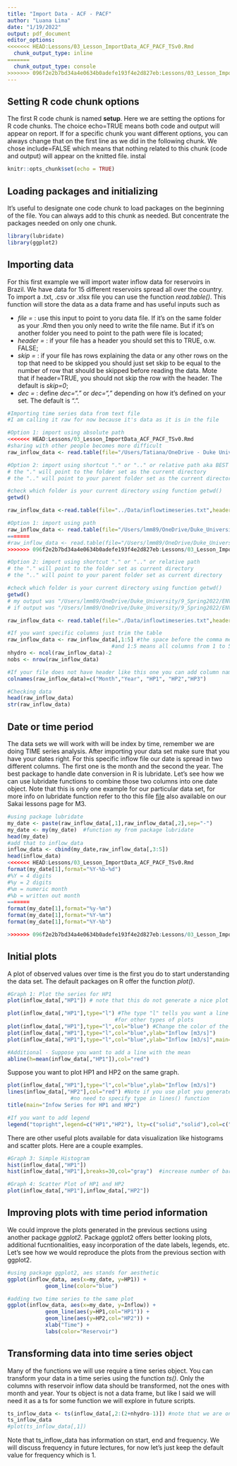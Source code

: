 ```yaml
---
title: "Import Data - ACF - PACF"
author: "Luana Lima"
date: "1/19/2022"
output: pdf_document
editor_options: 
<<<<<<< HEAD:Lessons/03_Lesson_ImportData_ACF_PACF_TSv0.Rmd
  chunk_output_type: inline
=======
  chunk_output_type: console
>>>>>>> 096f2e2b7bd34a4e0634b0adefe193f4e2d827eb:Lessons/03_Lesson_ImportData_ACF_PACF.Rmd
---
```


## Setting R code chunk options

The first R code chunk is named **setup**. Here we are setting the options for R code chunks. The choice echo=TRUE means both code and output will appear on report. If for a specific chunk you want different options, you can always change that on the first line as we did in the following chunk. We chose include=FALSE which means that nothing related to this chunk (code and output) will appear on the knitted file.
instal
```r
knitr::opts_chunk$set(echo = TRUE) 
```


## Loading packages and initializing

It's useful to designate one code chunk to load packages on the beginning of the file. You can always add to this chunk as needed. But concentrate the packages needed on only one chunk.

```r
library(lubridate)
library(ggplot2)
```

## Importing data

For this first example we will import water inflow data for reservoirs in Brazil. We have data for 15 different reservoirs spread all over the country. To import a .txt, .csv or .xlsx file you can use the function *read.table()*. This function will store the data as a data frame and has useful inputs such as

* *file = * : use this input to point to yoru data file. If it's on the same folder as your .Rmd then you only need to write the file name. But if it's on another folder you need to point to the path were file is located;
* *header =* : if your file has a header you should set this to TRUE, o.w. FALSE;
* *skip =* : if your file has rows explaining the data or any other rows on the top that need to be skipped you should just set skip to be equal to the number of row that should be skipped before reading the data. Mote that if header=TRUE, you should not skip the row with the header. The default is *skip=0*;
* *dec =* : define *dec="."* or *dec=","* depending on how it's defined on your set. The default is ".".

```r
#Importing time series data from text file
#I am calling it raw for now because it's data as it is in the file

#Option 1: import using absolute path
<<<<<<< HEAD:Lessons/03_Lesson_ImportData_ACF_PACF_TSv0.Rmd
#sharing with other people becomes more difficult
raw_inflow_data <- read.table(file="/Users/Tatiana/OneDrive - Duke University/ENV 790 Time Series/ENV790_TimeSeriesAnalysis_Sp2022/Data/inflowtimeseries.txt",header=FALSE,skip=0)

#Option 2: import using shortcut "." or ".." or relative path aka BEST PATHclass
# the "." will point to the folder set as the current directory
# the ".." will point to your parent folder set as the current directory

#check which folder is your current directory using function getwd()
getwd()

raw_inflow_data <-read.table(file="../Data/inflowtimeseries.txt",header=FALSE,skip=0)

#Option 1: import using path
raw_inflow_data <- read.table(file="/Users/lmm89/OneDrive/Duke_University/9_Spring2022/ENV790_TSA/Git_Repo/ENV790_TimeSeriesAnalysis_Sp2022_v2/Data/inflowtimeseries.txt",header=FALSE,skip=0)
=======
#raw_inflow_data <- read.table(file="/Users/lmm89/OneDrive/Duke_University/9_Spring2022/ENV790_TSA/Git_Repo/ENV790_TimeSeriesAnalysis_Sp2022_v2/Data/inflowtimeseries.txt",header=FALSE,skip=0)
>>>>>>> 096f2e2b7bd34a4e0634b0adefe193f4e2d827eb:Lessons/03_Lesson_ImportData_ACF_PACF.Rmd

#Option 2: import using shortcut "." or ".." or relative path
# the "." will point to the folder set as current directory
# the ".." will point to your parent folder set as current directory

#check which folder is your current directory using function getwd()
getwd()
# my output was "/Users/lmm89/OneDrive/Duke_University/9_Spring2022/ENV790_TSA/Git_Repo/ENV790_TimeSeriesAnalysis_Sp2022_v2" meaning current directory is my project folder, therefore I only need to use "."
# if output was "/Users/lmm89/OneDrive/Duke_University/9_Spring2022/ENV790_TSA/Git_Repo/ENV790_TimeSeriesAnalysis_Sp2022_v2/Lessons" then I would need to use ".."

raw_inflow_data <- read.table(file="./Data/inflowtimeseries.txt",header=FALSE,skip=0)

#If you want specific columns just trim the table
raw_inflow_data <- raw_inflow_data[,1:5] #the space before the comma means you want all rows
                                 #and 1:5 means all columns from 1 to 5
nhydro <- ncol(raw_inflow_data)-2
nobs <- nrow(raw_inflow_data) 

#If your file does not have header like this one you can add column names after creating the data frame
colnames(raw_inflow_data)=c("Month","Year", "HP1", "HP2","HP3")

#Checking data
head(raw_inflow_data)
str(raw_inflow_data)
```
## Date or time period

The data sets we will work with will be index by time, remember we are doing TIME series analysis. After importing your data set make sure that you have your dates right. For this specific inflow file our date is spread in two different columns. The first one is the month and the second the year. The best package to handle date conversion in R is lubridate. Let's see how we can use lubridate functions to combine those two columns into one date object. Note that this is only one example for our particular data set, for more info on lubridate function refer to tho this file [file](https://evoldyn.gitlab.io/evomics-2018/ref-sheets/R_lubridate.pdf) also available on our Sakai lessons page for M3.

```r
#using package lubridate
my_date <- paste(raw_inflow_data[,1],raw_inflow_data[,2],sep="-")
my_date <- my(my_date)  #function my from package lubridate
head(my_date)
#add that to inflow_data 
inflow_data <- cbind(my_date,raw_inflow_data[,3:5])
head(inflow_data)
<<<<<<< HEAD:Lessons/03_Lesson_ImportData_ACF_PACF_TSv0.Rmd
format(my_date[1],format="%Y-%b-%d")
#%Y = 4 digits
#%y = 2 digits
#%m = numeric month
#%b = written out month
=======
format(my_date[1],format="%y-%m")
format(my_date[1],format="%Y-%m")
format(my_date[1],format="%Y-%b")

>>>>>>> 096f2e2b7bd34a4e0634b0adefe193f4e2d827eb:Lessons/03_Lesson_ImportData_ACF_PACF.Rmd

```

## Initial plots

A plot of observed values over time is the first you do to start understanding the data set. The default packages on R offer the function *plot()*. 

```r
#Graph 1: Plot the series for HP1
plot(inflow_data[,"HP1"]) # note that this do not generate a nice plot

plot(inflow_data[,"HP1"],type="l") #The type "l" tells you want a line plot check help(plot) 
                                  #for other types of plots
plot(inflow_data[,"HP1"],type="l",col="blue") #Change the color of the series
plot(inflow_data[,"HP1"],type="l",col="blue",ylab="Inflow [m3/s]") 
plot(inflow_data[,"HP1"],type="l",col="blue",ylab="Inflow [m3/s]",main="Historical Inflow Data for HP1") 

#Additional - Suppose you want to add a line with the mean
abline(h=mean(inflow_data[,"HP1"]),col="red")
```

Suppose you want to plot HP1 and HP2 on the same graph.

```r
plot(inflow_data[,"HP1"],type="l",col="blue",ylab="Inflow [m3/s]") 
lines(inflow_data[,"HP2"],col="red") #Note if you use plot you generate a new graph 
                    #no need to specify type in lines() function
title(main="Infow Series for HP1 and HP2")

#If you want to add legend
legend("topright",legend=c("HP1","HP2"), lty=c("solid","solid"),col=c("blue","red"))
```

There are other useful plots available for data visualization like histograms and scatter plots. Here are a couple examples.

```r
#Graph 3: Simple Histogram
hist(inflow_data[,"HP1"])
hist(inflow_data[,"HP1"],breaks=30,col="gray")  #increase number of bars with breaks input

#Graph 4: Scatter Plot of HP1 and HP2
plot(inflow_data[,"HP1"],inflow_data[,"HP2"])
```


## Improving plots with time period information

We could improve the plots generated in the previous sections using another package *ggplot2*. Package ggplot2 offers better looking plots, additional fucntionalities, easy incorporation of the date labels, legends, etc.  Let's see how we would reproduce the plots from the previous section with ggplot2.

```r
#using package ggplot2, aes stands for aesthetic
ggplot(inflow_data, aes(x=my_date, y=HP1)) +
            geom_line(color="blue")

#adding two time series to the same plot
ggplot(inflow_data, aes(x=my_date, y=Inflow)) +
            geom_line(aes(y=HP1,col="HP1")) +
            geom_line(aes(y=HP2,col="HP2")) +
            xlab("Time") +
            labs(color="Reservoir")
```
## Transforming data into time series object

Many of the functions we will use require a time series object. You can transform your data in a time series using the function *ts()*. Only the columns with reservoir inflow data should be transformed, not the ones with month and year. Your ts object is not a data frame, but like I said we will need it as a ts for some function we will explore in future scripts.

```r
ts_inflow_data <- ts(inflow_data[,2:(2+nhydro-1)]) #note that we are only transforming columns with inflow data, not the date columns
ts_inflow_data
#plot(ts_inflow_data[,1])
```

Note that ts_inflow_data has information on start, end and frequency. We will discuss frequency in future lectures, for now let's just keep the default value for frequency which is 1.

